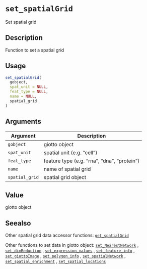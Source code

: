 # `set_spatialGrid`

Set spatial grid


## Description

Function to set a spatial grid


## Usage

```r
set_spatialGrid(
  gobject,
  spat_unit = NULL,
  feat_type = NULL,
  name = NULL,
  spatial_grid
)
```


## Arguments

Argument      |Description
------------- |----------------
`gobject`     |     giotto object
`spat_unit`     |     spatial unit (e.g. "cell")
`feat_type`     |     feature type (e.g. "rna", "dna", "protein")
`name`     |     name of spatial grid
`spatial_grid`     |     spatial grid object


## Value

giotto object


## Seealso

Other spatial grid data accessor functions:
 [`get_spatialGrid`](#getspatialgrid) 
 
 Other functions to set data in giotto object:
 [`set_NearestNetwork`](#setnearestnetwork) ,
 [`set_dimReduction`](#setdimreduction) ,
 [`set_expression_values`](#setexpressionvalues) ,
 [`set_feature_info`](#setfeatureinfo) ,
 [`set_giottoImage`](#setgiottoimage) ,
 [`set_polygon_info`](#setpolygoninfo) ,
 [`set_spatialNetwork`](#setspatialnetwork) ,
 [`set_spatial_enrichment`](#setspatialenrichment) ,
 [`set_spatial_locations`](#setspatiallocations)


